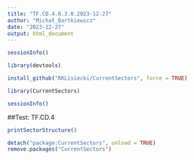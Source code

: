 ---
title: "TF.CD.4.0.3.0.2023-12-27"
author: "Michał_Bartkiewicz"
date: "2023-12-27"
output: html_document
---

```{r}
sessionInfo()

library(devtools)

install_github("RKLisiecki/CurrentSectors", force = TRUE)

library(CurrentSectors)

sessionInfo()
```

##Test: TF.CD.4

```{r}
printSectorStructure()

```
```{r}
detach("package:CurrentSectors", unload = TRUE)
remove.packages("CurrentSectors")
```
